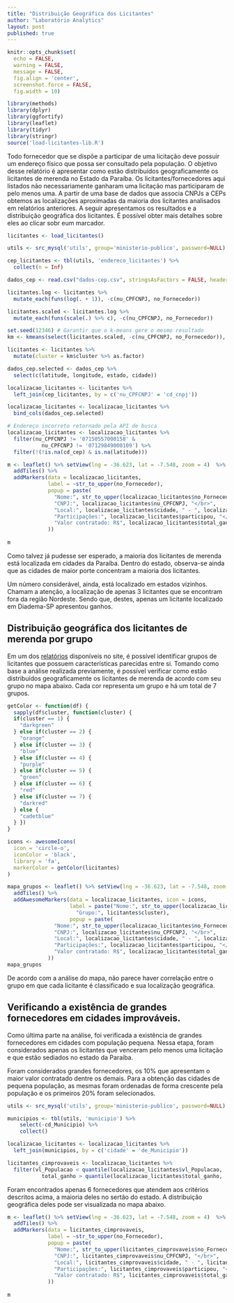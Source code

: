 ```yaml
---
title: "Distribuição Geográfica dos Licitantes"
author: "Laboratório Analytics"
layout: post
published: true
---
```


```r
knitr::opts_chunk$set(
  echo = FALSE,
  warning = FALSE,
  message = FALSE,
  fig.align = 'center',
  screenshot.force = FALSE,
  fig.width = 10)
```

```r
library(methods)
library(dplyr)
library(ggfortify)
library(leaflet)
library(tidyr)
library(stringr)
source('load-licitantes-lib.R')
```

Todo fornecedor que se dispõe a participar de uma licitação deve possuir um endereço físico que possa ser consultado pela população. O objetivo desse relatório é apresentar como estão distribuídos geograficamente os licitantes de merenda no Estado da Paraíba. Os licitantes/fornecedores aqui listados não necessariamente ganharam uma licitação mas participaram de pelo menos uma. A partir de uma base de dados que associa CNPJs a CEPs obtemos as localizações aproximadas da maioria dos licitantes analisados em relatórios anteriores. A seguir apresentamos os resultados e a distribuição geográfica dos licitantes. É possível obter mais detalhes sobre eles ao clicar sobr eum marcador.   

```r
licitantes <- load_licitantes()

utils <- src_mysql('utils', group='ministerio-publico', password=NULL)

cep_licitantes <- tbl(utils, 'endereco_licitantes') %>%
  collect(n = Inf)

dados_cep <- read.csv("dados-cep.csv", stringsAsFactors = FALSE, header = TRUE, na.strings = '')
```

```r
licitantes.log <- licitantes %>%
  mutate_each(funs(log(. + 1)), -c(nu_CPFCNPJ, no_Fornecedor))

licitantes.scaled <- licitantes.log %>%
  mutate_each(funs(scale(.) %>% c), -c(nu_CPFCNPJ, no_Fornecedor))
```

```r
set.seed(12346) # Garantir que o k-means gere o mesmo resultado
km <- kmeans(select(licitantes.scaled, -c(nu_CPFCNPJ, no_Fornecedor)), centers = 7, nstart = 10)

licitantes <- licitantes %>%
  mutate(cluster = km$cluster %>% as.factor)
```

```r
dados_cep.selected <- dados_cep %>%
  select(c(latitude, longitude, estado, cidade))

localizacao_licitantes <- licitantes %>%
  left_join(cep_licitantes, by = c('nu_CPFCNPJ' = 'cd_cnpj'))

localizacao_licitantes <- localizacao_licitantes %>%
  bind_cols(dados_cep.selected)

# Endereço incorreto retornado pela API de busca
localizacao_licitantes <- localizacao_licitantes %>%
  filter(nu_CPFCNPJ != '07150557000158' &
           nu_CPFCNPJ != '07129849000109') %>%
  filter(!(!is.na(cd_cep) & is.na(latitude)))
```

```r
m <- leaflet() %>% setView(lng = -36.623, lat = -7.548, zoom = 4)  %>% 
  addTiles() %>%
  addMarkers(data = localizacao_licitantes,
             label = ~str_to_upper(no_Fornecedor), 
             popup = paste(
               "Nome:", str_to_upper(localizacao_licitantes$no_Fornecedor), "</br>",
               "CNPJ:", localizacao_licitantes$nu_CPFCNPJ, "</br>",
               "Local:", localizacao_licitantes$cidade, " - ", localizacao_licitantes$estado, "</br>",
               "Participações:", localizacao_licitantes$participou, "</br>",
               "Valor contratado: R$", localizacao_licitantes$total_ganho
             ))
  
m
```

Como talvez já pudesse ser esperado, a maioria dos licitantes de merenda está localizada em cidades da Paraíba. Dentro do estado, observa-se ainda que as cidades de maior porte concentram a maioria dos licitantes.  

Um número considerável, ainda, está localizado em estados vizinhos. Chamam a atenção, a localização de apenas 3 licitantes que se encontram fora da região Nordeste. Sendo que, destes, apenas um licitante localizado em Diadema-SP apresentou ganhos.  

## Distribuição geográfica dos licitantes de merenda por grupo
Em um dos [relatórios](https://analytics-ufcg.github.io/licitacoes-pb//2017/04/licitantes-merenda.html) disponíveis no site, é possível identificar grupos de licitantes que possuem características parecidas entre si. Tomando como base a análise realizada previamente, é possível verificar como estão distribuídos geograficamente os licitantes de merenda de acordo com seu grupo no mapa abaixo. Cada cor representa um grupo e há um total de 7 grupos.

```r
getColor <- function(df) {
  sapply(df$cluster, function(cluster) {
  if(cluster == 1) {
    "darkgreen"
  } else if(cluster == 2) {
    "orange"
  } else if(cluster == 3) {
    "blue"
  } else if(cluster == 4) {
    "purple"
  } else if(cluster == 5) {
    "green"
  } else if(cluster == 6) {
    "red"
  } else if(cluster == 7) {
    "darkred"
  } else {
    "cadetblue"
  } })
}

icons <- awesomeIcons(
  icon = 'circle-o',
  iconColor = 'black',
  library = 'fa',
  markerColor = getColor(licitantes)
)
```

```r
mapa_grupos <- leaflet() %>% setView(lng = -36.623, lat = -7.548, zoom = 4)  %>% 
  addTiles() %>%
  addAwesomeMarkers(data = localizacao_licitantes, icon = icons, 
                    label = paste("Nome:", str_to_upper(localizacao_licitantes$no_Fornecedor), 
                      "Grupo:", licitantes$cluster),
                    popup = paste(
               "Nome:", str_to_upper(localizacao_licitantes$no_Fornecedor), "</br>",
               "CNPJ:", localizacao_licitantes$nu_CPFCNPJ, "</br>",
               "Local:", localizacao_licitantes$cidade, " - ", localizacao_licitantes$estado, "</br>",
               "Participações:", localizacao_licitantes$participou, "</br>",
               "Valor contratado: R$", localizacao_licitantes$total_ganho
             ))
mapa_grupos
```

De acordo com a análise do mapa, não parece haver correlação entre o grupo em que cada licitante é classificado e sua localização geográfica.

## Verificando a existência de grandes fornecedores em cidades improváveis.
Como última parte na análise, foi verificada a existência de grandes fornecedores em cidades com população pequena. Nessa etapa, foram considerados apenas os licitantes que venceram pelo menos uma licitação e que estão sediados no estado da Paraíba.

Foram considerados grandes fornecedores, os 10% que apresentam o maior valor contratado dentre os demais. Para a obtenção das cidades de pequena população, as mesmas foram ordenadas de forma crescente pela população e os primeiros 20% foram selecionados.  

```r
utils <- src_mysql('utils', group='ministerio-publico', password=NULL)

municipios <- tbl(utils, 'municipio') %>%
    select(-cd_Municipio) %>%
    collect()

localizacao_licitantes <- localizacao_licitantes %>%
  left_join(municipios, by = c('cidade' = 'de_Municipio'))

licitantes_cimprovaveis <- localizacao_licitantes %>%
  filter(vl_Populacao < quantile(localizacao_licitantes$vl_Populacao, .2, na.rm = TRUE) &
           total_ganho > quantile(localizacao_licitantes$total_ganho, .9))
```

Foram encontrados apenas 6 fornecedores que atendem aos critérios descritos acima, a maioria deles no sertão do estado. A distribuição geográfica deles pode ser visualizada no mapa abaixo.  

```r
m <- leaflet() %>% setView(lng = -36.623, lat = -7.548, zoom = 4)  %>% 
  addTiles() %>%
  addMarkers(data = licitantes_cimprovaveis,
             label = ~str_to_upper(no_Fornecedor), 
             popup = paste(
               "Nome:", str_to_upper(licitantes_cimprovaveis$no_Fornecedor), "</br>",
               "CNPJ:", licitantes_cimprovaveis$nu_CPFCNPJ, "</br>",
               "Local:", licitantes_cimprovaveis$cidade, " - ", licitantes_cimprovaveis$estado, "</br>",
               "Participações:", licitantes_cimprovaveis$participou, "</br>",
               "Valor contratado: R$", licitantes_cimprovaveis$total_ganho
             ))
  
m
```



